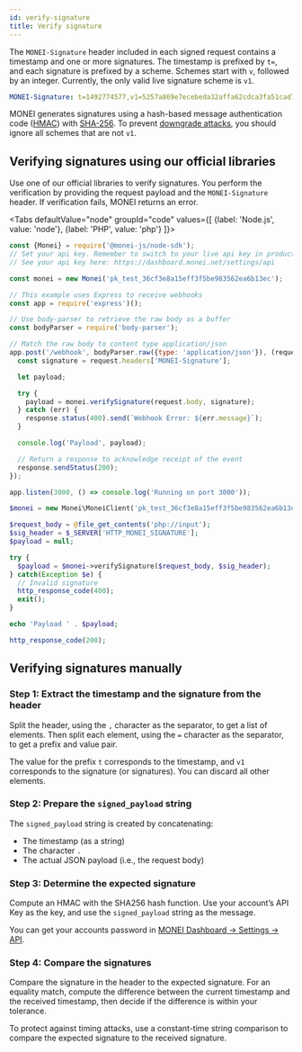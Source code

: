 ```yaml
---
id: verify-signature
title: Verify signature
---
```


The `MONEI-Signature` header included in each signed request contains a timestamp and one or more signatures. The timestamp is prefixed by `t=`, and each signature is prefixed by a scheme. Schemes start with `v`, followed by an integer. Currently, the only valid live signature scheme is `v1`.

```yml
MONEI-Signature: t=1492774577,v1=5257a869e7ecebeda32affa62cdca3fa51cad7e77a0e56ff536d0ce8e108d8bd
```

MONEI generates signatures using a hash-based message authentication code ([HMAC](https://en.wikipedia.org/wiki/HMAC)) with [SHA-256](https://en.wikipedia.org/wiki/SHA-2). To prevent [downgrade attacks](https://en.wikipedia.org/wiki/Downgrade_attack), you should ignore all schemes that are not `v1`.

## Verifying signatures using our official libraries

Use one of our official libraries to verify signatures. You perform the verification by providing the request payload and the `MONEI-Signature` header. If verification fails, MONEI returns an error.


<Tabs
  defaultValue="node"
  groupId="code"
  values={[
    {label: 'Node.js', value: 'node'},
    {label: 'PHP', value: 'php'}
  ]}>


  <TabItem value="node">


```js title="server.js"
const {Monei} = require('@monei-js/node-sdk');
// Set your api key. Remember to switch to your live api key in production!
// See your api key here: https://dashboard.monei.net/settings/api

const monei = new Monei('pk_test_36cf3e8a15eff3f5be983562ea6b13ec');

// This example uses Express to receive webhooks
const app = require('express')();

// Use body-parser to retrieve the raw body as a buffer
const bodyParser = require('body-parser');

// Match the raw body to content type application/json
app.post('/webhook', bodyParser.raw({type: 'application/json'}), (request, response) => {
  const signature = request.headers['MONEI-Signature'];

  let payload;

  try {
    payload = monei.verifySignature(request.body, signature);
  } catch (err) {
    response.status(400).send(`Webhook Error: ${err.message}`);
  }

  console.log('Payload', payload);

  // Return a response to acknowledge receipt of the event
  response.sendStatus(200);
});

app.listen(3000, () => console.log('Running on port 3000'));
```

  </TabItem>
  <TabItem value="php">


```php title="server.php"
$monei = new Monei\MoneiClient('pk_test_36cf3e8a15eff3f5be983562ea6b13ec');

$request_body = @file_get_contents('php://input');
$sig_header = $_SERVER['HTTP_MONEI_SIGNATURE'];
$payload = null;

try {
  $payload = $monei->verifySignature($request_body, $sig_header);
} catch(Exception $e) {
  // Invalid signature
  http_response_code(400);
  exit();
}

echo 'Payload ' . $payload;

http_response_code(200);
```

  </TabItem>
</Tabs>


## Verifying signatures manually

### Step 1: Extract the timestamp and the signature from the header

Split the header, using the `,` character as the separator, to get a list of elements. Then split each element, using the `=` character as the separator, to get a prefix and value pair.

The value for the prefix `t` corresponds to the timestamp, and `v1` corresponds to the signature (or signatures). You can discard all other elements.

### Step 2: Prepare the `signed_payload` string

The `signed_payload` string is created by concatenating:

- The timestamp (as a string)
- The character `.`
- The actual JSON payload (i.e., the request body)

### Step 3: Determine the expected signature

Compute an HMAC with the SHA256 hash function. Use your account’s API Key as the key, and use the `signed_payload` string as the message.

You can get your accounts password in [MONEI Dashboard → Settings → API](https://dashboard.monei.net/settings/api).

### Step 4: Compare the signatures

Compare the signature in the header to the expected signature. For an equality match, compute the difference between the current timestamp and the received timestamp, then decide if the difference is within your tolerance.

To protect against timing attacks, use a constant-time string comparison to compare the expected signature to the received signature.
